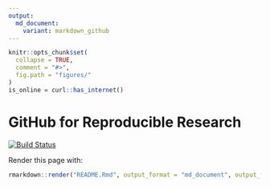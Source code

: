 ```yaml
---
output:
  md_document:
    variant: markdown_github
---
```


<!-- README.md is generated from README.Rmd. Please edit that file - rmarkdown::render('README.Rmd', output_format = 'md_document', output_file = 'README.md') -->

```r
knitr::opts_chunk$set(
  collapse = TRUE,
  comment = "#>",
  fig.path = "figures/"
)
is_online = curl::has_internet()
```

# GitHub for Reproducible Research

[![Build Status](https://travis-ci.org/MassAtLeeds/git4research.svg?branch=master)](https://travis-ci.org/Robinlovelace/geocompr) 

Render this page with:

```r
rmarkdown::render("README.Rmd", output_format = "md_document", output_file = "README.md")
```
